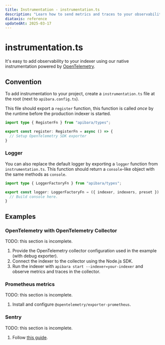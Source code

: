```yaml
---
title: Instrumentation - instrumentation.ts
description: "Learn how to send metrics and traces to your observability platform using instrumentation.ts."
diataxis: reference
updatedAt: 2025-03-17
---
```


# instrumentation.ts

It's easy to add observability to your indexer using our native instrumentation powered by [OpenTelemetry](https://opentelemetry.io/).

## Convention

To add instrumentation to your project, create a `instrumentation.ts` file at the root (next to `apibara.config.ts`).

This file should export a `register` function, this function is called _once_ by the runtime before the production indexer is started.

```ts [instrumentation.ts]
import type { RegisterFn } from "apibara/types";

export const register: RegisterFn = async () => {
  // Setup OpenTelemetry SDK exporter
}
```

### Logger

You can also replace the default logger by exporting a `logger` function from `instrumentation.ts`. This function should return a `console`-like object with the same methods as `console`.

```ts [instrumentation.ts]
import type { LoggerFactoryFn } from "apibara/types";

export const logger: LoggerFactoryFn = ({ indexer, indexers, preset }) => {
  // Build console here.
}
```

## Examples

### OpenTelemetry with OpenTelemetry Collector

TODO: this section is incomplete.

1. Provide the OpenTelemetry collector configuration used in the example (with debug exporter).
2. Connect the indexer to the collector using the Node.js SDK.
3. Run the indexer with `apibara start --indexer=your-indexer` and observe metrics and traces in the collector.

### Prometheus metrics

TODO: this section is incomplete.

1. Install and configure `@opentelemetry/exporter-prometheus`.

### Sentry

TODO: this section is incomplete.

1. Follow [this guide](https://docs.sentry.io/platforms/javascript/guides/node/opentelemetry/using-opentelemetry-apis/).